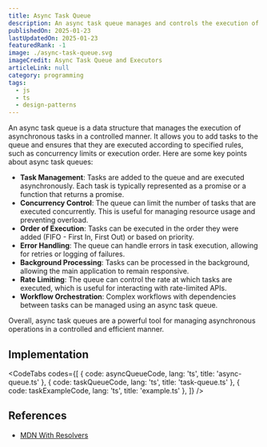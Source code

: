 ```yaml
---
title: Async Task Queue
description: An async task queue manages and controls the execution of asynchronous tasks, ensuring they run according to specified concurrency limits and order.
publishedOn: 2025-01-23
lastUpdatedOn: 2025-01-23
featuredRank: -1
image: ./async-task-queue.svg
imageCredit: Async Task Queue and Executors
articleLink: null
category: programming
tags:
  - js
  - ts
  - design-patterns
---
```



An async task queue is a data structure that manages the execution of asynchronous tasks in a controlled manner. It allows you to add tasks to the queue and ensures that they are executed according to specified rules, such as concurrency limits or execution order. Here are some key points about async task queues:

- **Task Management**: Tasks are added to the queue and are executed asynchronously. Each task is typically represented as a promise or a function that returns a promise.
- **Concurrency Control**: The queue can limit the number of tasks that are executed concurrently. This is useful for managing resource usage and preventing overload.
- **Order of Execution**: Tasks can be executed in the order they were added (FIFO - First In, First Out) or based on priority.
- **Error Handling**: The queue can handle errors in task execution, allowing for retries or logging of failures.
- **Background Processing**: Tasks can be processed in the background, allowing the main application to remain responsive.
- **Rate Limiting**: The queue can control the rate at which tasks are executed, which is useful for interacting with rate-limited APIs.
- **Workflow Orchestration**: Complex workflows with dependencies between tasks can be managed using an async task queue.

Overall, async task queues are a powerful tool for managing asynchronous operations in a controlled and efficient manner.

## Implementation

<CodeTabs
  codes={[
    { code: asyncQueueCode, lang: 'ts', title: 'async-queue.ts' },
    { code: taskQueueCode, lang: 'ts', title: 'task-queue.ts' },
    { code: taskExampleCode, lang: 'ts', title: 'example.ts' },
  ]}
/>

## References

- [MDN With Resolvers](https://developer.mozilla.org/en-US/docs/Web/JavaScript/Reference/Global_Objects/Promise/withResolvers)
